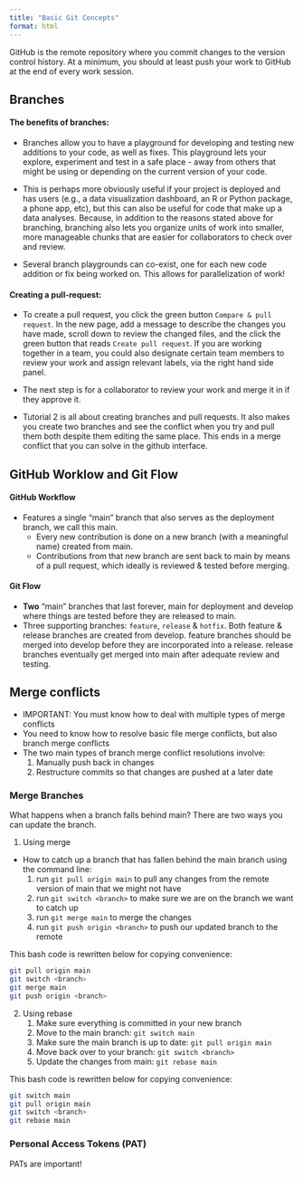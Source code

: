 ```yaml
---
title: "Basic Git Concepts"
format: html
---
```


GitHub is the remote repository where you commit changes to the version control history.
At a minimum, you should at least push your work to GitHub at the end of every work session.

## Branches

#### The benefits of branches: 

* Branches allow you to have a playground for developing and testing new additions to your code, as well as fixes. This playground lets your explore, experiment and test in a safe place - away from others that might be using or depending on the current version of your code. 

* This is perhaps more obviously useful if your project is deployed and has users (e.g., a data visualization dashboard, an R or Python package, a phone app, etc), but this can also be useful for code that make up a data analyses. Because, in addition to the reasons stated above for branching, branching also lets you organize units of work into smaller, more manageable chunks that are easier for collaborators to check over and review. 

* Several branch playgrounds can co-exist, one for each new code addition or fix being worked on. This allows for parallelization of work!

#### Creating a pull-request: 

* To create a pull request, you click the green button `Compare & pull request`. In the new page, add a message to describe the changes you have made, scroll down to review the changed files, and the click the green button that reads `Create pull request`. If you are working together in a team, you could also designate certain team members to review your work and assign relevant labels, via the right hand side panel. 

* The next step is for a collaborator to review your work and merge it in if they approve it.

* Tutorial 2 is all about creating branches and pull requests. It also makes you create two branches and see the conflict when you try and pull them both despite them editing the same place. This ends in a merge conflict that you can solve in the github interface.



## GitHub Worklow and Git Flow

#### GitHub Workflow 

- Features a single "main" branch that also serves as the deployment branch, we call this main. 
  - Every new contribution is done on a new branch (with a meaningful name) created from main. 
  - Contributions from that new branch are sent back to main by means of a pull request, which ideally is reviewed & tested before merging.

#### Git Flow 

- **Two** “main” branches that last forever, main for deployment and develop where things are tested before they are released to main. 
- Three supporting branches: `feature`, `release` & `hotfix`. Both feature & release branches are created from develop. feature branches should be merged into develop before they are incorporated into a release. release branches eventually get merged into main after adequate review and testing.

## Merge conflicts

-   IMPORTANT: You must know how to deal with multiple types of merge conflicts
-   You need to know how to resolve basic file merge conflicts, but also branch merge conflicts
-   The two main types of branch merge conflict resolutions involve:
    1.  Manually push back in changes 
    2.  Restructure commits so that changes are pushed at a later date

### Merge Branches

What happens when a branch falls behind main? There are two ways you can update the branch.

1.  Using merge

-   How to catch up a branch that has fallen behind the main branch using the command line:
    1.  run `git pull origin main` to pull any changes from the remote version of main that we might not have
    2.  run `git switch <branch>` to make sure we are on the branch we want to catch up
    3.  run `git merge main` to merge the changes
    4.  run `git push origin <branch>` to push our updated branch to the remote

This bash code is rewritten below for copying convenience:

```bash
git pull origin main
git switch <branch>
git merge main
git push origin <branch>
```

2.  Using rebase
    1.  Make sure everything is committed in your new branch
    2.  Move to the main branch: `git switch main`
    3.  Make sure the main branch is up to date: `git pull origin main`
    4.  Move back over to your branch: `git switch <branch>`
    5.  Update the changes from main: `git rebase main`

This bash code is rewritten below for copying convenience:

```bash
git switch main
git pull origin main
git switch <branch>
git rebase main
```

### Personal Access Tokens (PAT)

PATs are important!
